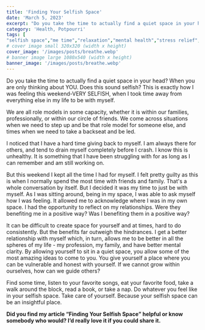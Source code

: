 ```yaml
---
title: 'Finding Your Selfish Space'
date: 'March 5, 2023'
excerpt: "Do you take the time to actually find a quiet space in your head? When you are only thinking about YOU. Does this sound selfish? This is exactly how I was feeling this weekend-VERY SELFISH, when I took time away from everything else in my life to be with myself."
category: 'Health, Potpourri'
tags: [
"selfish space","me time","relaxation","mental health","stress relief","destress","relationships","work life balance"]
# cover image small 320x320 (width x height)
cover_image: '/images/posts/breathe.webp'
# banner image large 1080x540 (width x height)
banner_image: '/images/posts/breathe.webp'
---
```


Do you take the time to actually find a quiet space in your head? When you are only thinking about YOU. Does this sound selfish? This is exactly how I was feeling this weekend-VERY SELFISH, when I took time away from everything else in my life to be with myself.

We are all role models in some capacity, whether it is within our families, professionally, or within our circle of friends. We come across situations when we need to step up and be that role model for someone else, and times when we need to take a backseat and be led. 

I noticed that I have a hard time giving back to myself. I am always there for others, and tend to drain myself completely before I crash. I know this is unhealthy. It is something that I have been struggling with for as long as I can remember and am still working on.

But this weekend I kept all the time I had for myself. I felt pretty guilty as this is when I normally spend the most time with friends and family. That's a whole conversation by itself. But I decided it was my time to just be with myself. As I was sitting around, being in my space, I was able to ask myself how I was feeling. It allowed me to acknowledge where I was in my own space. I had the opportunity to reflect on my relationships. Were they benefiting me in a positive way? Was I benefiting them in a positive way?

It can be difficult to create space for yourself and at times, hard to do consistently. But the benefits far outweigh the hindrances. I get a better relationship with myself which, in turn, allows me to be better in all the spheres of my life - my profession, my family, and have better mental clarity. 
By allowing yourself to sit in a quiet space, you allow some of the most amazing ideas to come to you. You give yourself a place where you can be vulnerable and honest with yourself. If we cannot grow within ourselves, how can we guide others?

Find some time, listen to your favorite songs, eat your favorite food, take a walk around the block, read a book, or take a nap. Do whatever you feel like in your selfish space. Take care of yourself. Because your selfish space can be an insightful place.

**Did you find my article **“Finding Your Selfish Space**” helpful or know somebody who would? I’d really love it if you could share it.**
